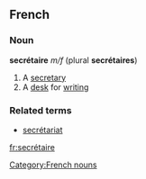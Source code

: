 ==French==
===Noun===
'''secrétaire''' ''m/f'' (plural '''secrétaires''')
#A [[secretary]]
#A [[desk]] for [[writing]]

===Related terms===
*[[secrétariat]]

[[Category:French nouns]]

[[fr:secrétaire]]
